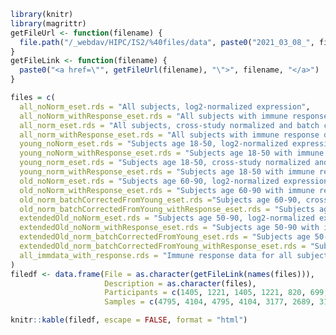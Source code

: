 

```r
library(knitr)
library(magrittr)
getFileUrl <- function(filename) {
  file.path("/_webdav/HIPC/IS2/%40files/data", paste0("2021_03_08_", filename))
}
getFileLink <- function(filename) {
  paste0("<a href=\"", getFileUrl(filename), "\">", filename, "</a>")
}
```

<div id="is2-downloads" class="table-condensed">
```r
files = c(
  all_noNorm_eset.rds = "All subjects, log2-normalized expression",
  all_noNorm_withResponse_eset.rds = "All subjects with immune response data, log2-normalized expression",
  all_norm_eset.rds = "All subjects, cross-study normalized and batch corrected expression",
  all_norm_withResponse_eset.rds = "All subjects with immune response data, cross-study normalized and batch corrected expression",
  young_noNorm_eset.rds = "Subjects age 18-50, log2-normalized expression",
  young_noNorm_withResponse_eset.rds = "Subjects age 18-50 with immune response data, log2-normalized expression",
  young_norm_eset.rds = "Subjects age 18-50, cross-study normalized and batch corrected expression", 
  young_norm_withResponse_eset.rds = "Subjects age 18-50 with immune response data, cross-study normalized and batch corrected expression",
  old_noNorm_eset.rds = "Subjects age 60-90, log2-normalized expression",
  old_noNorm_withResponse_eset.rds = "Subjects age 60-90 with immune response data, log2-normalized expression",
  old_norm_batchCorrectedFromYoung_eset.rds ="Subjects age 60-90, cross-study normalized and batch corrected using correction coefficients from young",
  old_norm_batchCorrectedFromYoung_withResponse_eset.rds = "Subjects age 60-90 with immune response data, cross-study normalized and batch corrected using correction coefficients from young",
  extendedOld_noNorm_eset.rds = "Subjects age 50-90, log2-normalized expression",
  extendedOld_noNorm_withResponse_eset.rds = "Subjects age 50-90 with immune response data, log2-normalized coutns",
  extendedOld_norm_batchCorrectedFromYoung_eset.rds = "Subjects age 50-90, log2-normalized counts",
  extendedOld_norm_batchCorrectedFromYoung_withResponse_eset.rds = "Subjects age 50-90 with immune response data, cross-study normalized and batch corrected using correction coefficients from young",
  all_immdata_with_response.rds = "Immune response data for all subjects where available"
)
filedf <- data.frame(File = as.character(getFileLink(names(files))), 
                     Description = as.character(files), 
                     Participants = c(1405, 1221, 1405, 1221, 820, 699, 820, 699, 456, 404, 380, 335, 585, 522, 408, 363, 1263), 
                     Samples = c(4795, 4104, 4795, 4104, 3177, 2689, 3177, 2689, 1247, 1066, 1026, 859, 1618, 1415, 1105, 938, 1263))

knitr::kable(filedf, escape = FALSE, format = "html")
```
</div>

<style>


  #is2-downloads td, #is2-downloads th {
    border: 1px solid #ddd;
    padding: 3px;
  }
  #is2-downloads tr:nth-child(even){background-color: #f2f2f2;}
  #is2-downloads tr:hover {background-color: #ddd;}
  #is2-downloads th {
    background-color: #255c97;
    text-align: left;
    color: white;
    font-size: 15px;
    font-weight: bold;
    padding: 3px;
  }

</style>
